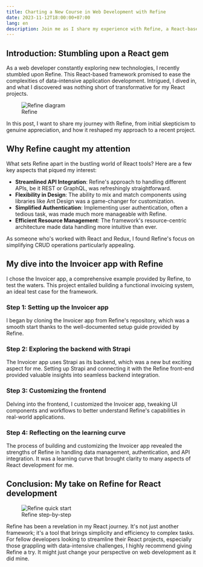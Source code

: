 ```yaml
---
title: Charting a New Course in Web Development with Refine
date: 2023-11-12T18:00:00+07:00
lang: en
description: Join me as I share my experience with Refine, a React-based framework that has remarkably simplified my approach to building web applications.
---
```


## Introduction: Stumbling upon a React gem

As a web developer constantly exploring new technologies, I recently stumbled upon Refine. This React-based framework promised to ease the complexities of data-intensive application development. Intrigued, I dived in, and what I discovered was nothing short of transformative for my React projects.

<figure class="md:pt-5 lg:pt-12">
  <div class="lg:scale-120 md:scale-110">
    <Image src={refineDiagram} alt="Refine diagram" class="rounded-lg" />
  </div>
  <figcaption class="important-mt8 text-center">Refine</figcaption>
</figure>

In this post, I want to share my journey with Refine, from initial skepticism to genuine appreciation, and how it reshaped my approach to a recent project.

## Why Refine caught my attention

What sets Refine apart in the bustling world of React tools? Here are a few key aspects that piqued my interest:

- **Streamlined API Integration**: Refine's approach to handling different APIs, be it REST or GraphQL, was refreshingly straightforward.
- **Flexibility in Design**: The ability to mix and match components using libraries like Ant Design was a game-changer for customization.
- **Simplified Authentication**: Implementing user authentication, often a tedious task, was made much more manageable with Refine.
- **Efficient Resource Management**: The framework's resource-centric architecture made data handling more intuitive than ever.

As someone who's worked with React and Redux, I found Refine's focus on simplifying CRUD operations particularly appealing.

## My dive into the Invoicer app with Refine

I chose the Invoicer app, a comprehensive example provided by Refine, to test the waters. This project entailed building a functional invoicing system, an ideal test case for the framework.

### Step 1: Setting up the Invoicer app

I began by cloning the Invoicer app from Refine's repository, which was a smooth start thanks to the well-documented setup guide provided by Refine.

### Step 2: Exploring the backend with Strapi

The Invoicer app uses Strapi as its backend, which was a new but exciting aspect for me. Setting up Strapi and connecting it with the Refine front-end provided valuable insights into seamless backend integration.

### Step 3: Customizing the frontend

Delving into the frontend, I customized the Invoicer app, tweaking UI components and workflows to better understand Refine's capabilities in real-world applications.

### Step 4: Reflecting on the learning curve

The process of building and customizing the Invoicer app revealed the strengths of Refine in handling data management, authentication, and API integration. It was a learning curve that brought clarity to many aspects of React development for me.

## Conclusion: My take on Refine for React development

<figure class="md:pt-5 lg:pt-8">
  <div class="lg:scale-120 md:scale-110">
    <img src={refineQuickStart.src} alt="Refine quick start" class="rounded-lg shadow-lg" />
  </div>
  <figcaption class="md:important-mt8 lg:important-mt16 text-center">Refine step-by-step</figcaption>
</figure>

Refine has been a revelation in my React journey. It's not just another framework; it's a tool that brings simplicity and efficiency to complex tasks. For fellow developers looking to streamline their React projects, especially those grappling with data-intensive challenges, I highly recommend giving Refine a try. It might just change your perspective on web development as it did mine.
